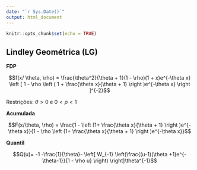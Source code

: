```yaml
---
date: "`r Sys.Date()`"
output: html_document
---
```


```r
knitr::opts_chunk$set(echo = TRUE)
```

## Lindley Geométrica (LG)

**FDP**

$$f(x/ \theta, \rho) = \frac{\theta^2}{\theta + 1}(1 - \rho)(1 + x)e^{-\theta x} \left [ 1 - \rho \left ( 1 + \frac{\theta x}{\theta + 1} \right )e^{-\theta x} \right ]^{-2}$$

Restrições: $\theta > 0$ e $0 < \rho < 1$

**Acumulada**

$$F(x/\theta, \rho) = \frac{1 - \left (1+ \frac{\theta x}{\theta + 1} \right )e^{-\theta x}}{1 - \rho \left (1+ \frac{\theta x}{\theta + 1} \right )e^{-\theta x}}$$

**Quantil**

$$Q(u)= -1 -\frac{1}{\theta}- \left[ W_{-1} \left(\frac{(u-1)(\theta +1)e^{-\theta-1}}{1 - \rho u} \right) \right]\theta^{-1}$$ 